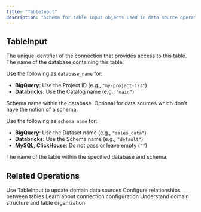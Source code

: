 ```yaml
---
title: "TableInput"
description: "Schema for table input objects used in data source operations"
---
```


## TableInput

<ParamField path="connection_id" type="String!" required>
  The unique identifier of the connection that provides access to this table.
</ParamField>

<ParamField path="database_name" type="String!" required>
  The name of the database containing this table.

  Use the following as `database_name` for:
  - **BigQuery**: Use the Project ID (e.g., `"my-project-123"`)
  - **Databricks**: Use the Catalog name (e.g., `"main"`)
</ParamField>

<ParamField path="schema_name" type="String">
  Schema name within the database. Optional for data sources which don't have the notion of a schema.

Use the following as `schema_name` for:
  - **BigQuery**: Use the Dataset name (e.g., `"sales_data"`)
  - **Databricks**: Use the Schema name (e.g., `"default"`)
  - **MySQL, ClickHouse**: Do not pass or leave empty (`""`)
</ParamField>

<ParamField path="table_name" type="String!" required>
  The name of the table within the specified database and schema.
</ParamField>


## Related Operations

<CardGroup cols={2}>
  <Card title="Update Data Sources" icon="refresh" href="/integrations/graphql-api/mutations/domain/update-data-sources">
    Use TableInput to update domain data sources
  </Card>
  <Card title="JoinInput Schema" icon="link" href="/integrations/graphql-api/objects/join-input">
    Configure relationships between tables
  </Card>
  <Card title="Connection Objects" icon="database" href="/integrations/graphql-api/objects/connection">
    Learn about connection configuration
  </Card>
  <Card title="DomainModel Schema" icon="folder" href="/integrations/graphql-api/objects/domain-model">
    Understand domain structure and table organization
  </Card>
</CardGroup>
